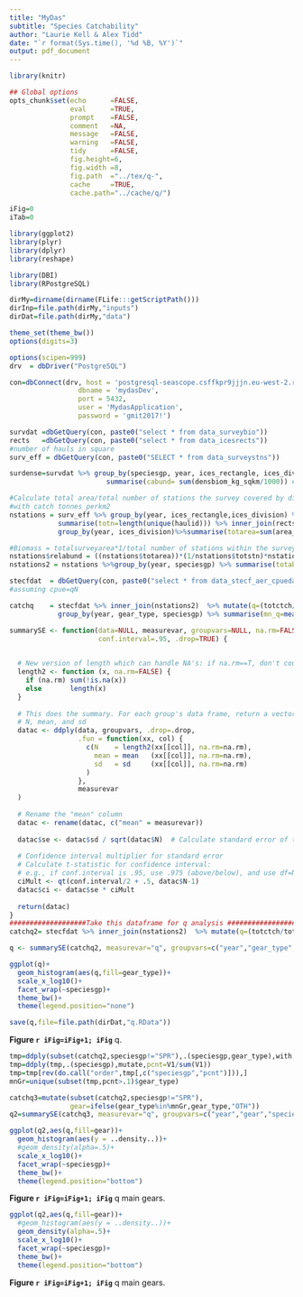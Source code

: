 ```yaml
---
title: "MyDas"
subtitle: "Species Catchability"
author: "Laurie Kell & Alex Tidd"
date: "`r format(Sys.time(), '%d %B, %Y')`"
output: pdf_document
---
```


```r
library(knitr)

## Global options
opts_chunk$set(echo      =FALSE,
               eval      =TRUE,
               prompt    =FALSE,
               comment   =NA,
               message   =FALSE,
               warning   =FALSE,
               tidy      =FALSE,
               fig.height=6,
               fig.width =8,
               fig.path  ="../tex/q-",
               cache     =TRUE,
               cache.path="../cache/q/")

iFig=0
iTab=0
```
```r
library(ggplot2)
library(plyr)
library(dplyr)
library(reshape)

library(DBI)
library(RPostgreSQL)
```
```r
dirMy=dirname(dirname(FLife:::getScriptPath()))
dirInp=file.path(dirMy,"inputs")
dirDat=file.path(dirMy,"data")
```
```r
theme_set(theme_bw())
options(digits=3)
```
```r
options(scipen=999)
drv  = dbDriver("PostgreSQL")

con=dbConnect(drv, host = 'postgresql-seascope.csffkpr9jjjn.eu-west-2.rds.amazonaws.com',
                 dbname = 'mydasDev',
                 port = 5432,
                 user = 'MydasApplication',
                 password = 'gmit2017!')

survdat =dbGetQuery(con, paste0("select * from data_surveybio"))
rects   =dbGetQuery(con, paste0("select * from data_icesrects"))
#number of hauls in square
surv_eff = dbGetQuery(con, paste0("SELECT * from data_surveystns"))

surdense=survdat %>% group_by(speciesgp, year, ices_rectangle, ices_division) %>% 
                        summarise(cabund= sum(densbiom_kg_sqkm/1000)) #in tonnes per km2
```


```r
#Calculate total area/total number of stations the survey covered by division and merge 
#with catch tonnes perkm2
nstations = surv_eff %>% group_by(year, ices_rectangle,ices_division) %>%
            summarise(totn=length(unique(haulid))) %>% inner_join(rects)%>%
            group_by(year, ices_division)%>%summarise(totarea=sum(area_km2), totstn=sum(totn)) %>% inner_join(surdense)

#Biomass = totalsurveyarea*1/total number of stations within the survey area * sum of catch
nstations$relabund = ((nstations$totarea))*(1/nstations$totstn)*nstations$cabund
nstations2 = nstations %>%group_by(year, speciesgp) %>% summarise(totabund= sum(relabund), variance= var(relabund))

stecfdat  = dbGetQuery(con, paste0("select * from data_stecf_aer_cpuedays"))
#assuming cpue=qN

catchq    = stecfdat %>% inner_join(nstations2)  %>% mutate(q=(totctch/totdays)/totabund) %>%
            group_by(year, gear_type, speciesgp) %>% summarise(mn_q=mean(q),  y10=quantile(q, 0.10), y90=quantile(q,0.90), y25= quantile(q, 0.25), y75=quantile(q, 0.75)) 

summarySE <- function(data=NULL, measurevar, groupvars=NULL, na.rm=FALSE,
                      conf.interval=.95, .drop=TRUE) {

  
  # New version of length which can handle NA's: if na.rm==T, don't count them
  length2 <- function (x, na.rm=FALSE) {
    if (na.rm) sum(!is.na(x))
    else       length(x)
  }
  
  # This does the summary. For each group's data frame, return a vector with
  # N, mean, and sd
  datac <- ddply(data, groupvars, .drop=.drop,
                 .fun = function(xx, col) {
                   c(N    = length2(xx[[col]], na.rm=na.rm),
                     mean = mean   (xx[[col]], na.rm=na.rm),
                     sd   = sd     (xx[[col]], na.rm=na.rm)
                   )
                 },
                 measurevar
  )
  
  # Rename the "mean" column    
  datac <- rename(datac, c("mean" = measurevar))
  
  datac$se <- datac$sd / sqrt(datac$N)  # Calculate standard error of the mean
  
  # Confidence interval multiplier for standard error
  # Calculate t-statistic for confidence interval: 
  # e.g., if conf.interval is .95, use .975 (above/below), and use df=N-1
  ciMult <- qt(conf.interval/2 + .5, datac$N-1)
  datac$ci <- datac$se * ciMult
  
  return(datac)
}
###################Take this dataframe for q analysis #######################################
catchq2= stecfdat %>% inner_join(nstations2)  %>% mutate(q=(totctch/totdays)/totabund) 

q <- summarySE(catchq2, measurevar="q", groupvars=c("year","gear_type","speciesgp"))
```

```r
ggplot(q)+
  geom_histogram(aes(q,fill=gear_type))+
  scale_x_log10()+
  facet_wrap(~speciesgp)+
  theme_bw()+
  theme(legend.position="none")

save(q,file=file.path(dirDat,"q.RData"))
```

**Figure `r iFig=iFig+1; iFig`** q.

```r
tmp=ddply(subset(catchq2,speciesgp!="SPR"),.(speciesgp,gear_type),with,sum(totctch))
tmp=ddply(tmp,.(speciesgp),mutate,pcnt=V1/sum(V1))
tmp=tmp[rev(do.call("order",tmp[,c("speciesgp","pcnt")])),]
mnGr=unique(subset(tmp,pcnt>.1)$gear_type)

catchq3=mutate(subset(catchq2,speciesgp!="SPR"),
               gear=ifelse(gear_type%in%mnGr,gear_type,"OTH"))
q2=summarySE(catchq3, measurevar="q", groupvars=c("year","gear","speciesgp"))
```

```r
ggplot(q2,aes(q,fill=gear))+
  geom_histogram(aes(y = ..density..))+
  #geom_density(alpha=.5)+
  scale_x_log10()+
  facet_wrap(~speciesgp)+
  theme_bw()+
  theme(legend.position="bottom")
```

**Figure `r iFig=iFig+1; iFig`** q main gears.


```r
ggplot(q2,aes(q,fill=gear))+
  #geom_histogram(aes(y = ..density..))+
  geom_density(alpha=.5)+
  scale_x_log10()+
  facet_wrap(~speciesgp)+
  theme_bw()+
  theme(legend.position="bottom")
```

**Figure `r iFig=iFig+1; iFig`** q main gears.
